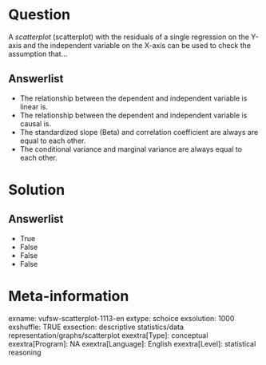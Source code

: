 Question
========
A *scatterplot* (scatterplot) with the residuals of a single regression on the Y-axis and the independent variable on the X-axis can be used to check the assumption that...

Answerlist
----------
* The relationship between the dependent and independent variable is linear is.
* The relationship between the dependent and independent variable is causal is.
* The standardized slope (Beta) and correlation coefficient are always are equal to each other.
* The conditional variance and marginal variance are always equal to each other.

Solution
========

Answerlist
----------
* True
* False
* False
* False

Meta-information
================
exname: vufsw-scatterplot-1113-en
extype: schoice
exsolution: 1000
exshuffle: TRUE
exsection: descriptive statistics/data representation/graphs/scatterplot
exextra[Type]: conceptual
exextra[Program]: NA
exextra[Language]: English
exextra[Level]: statistical reasoning

